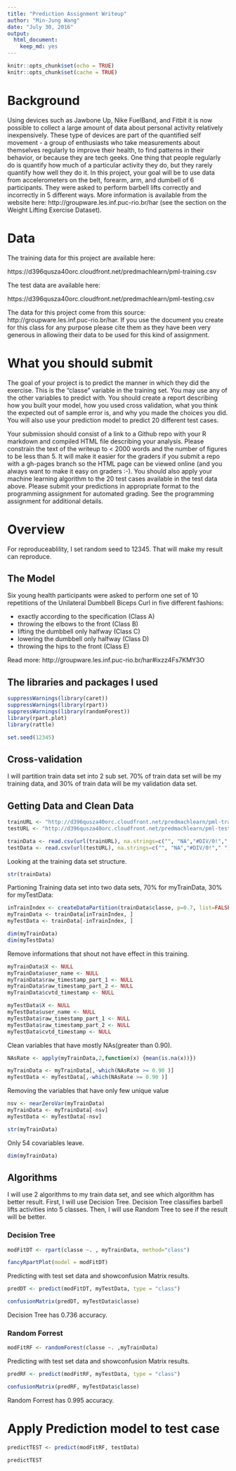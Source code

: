 ```yaml
---
title: "Prediction Assignment Writeup"
author: "Min-Jung Wang"
date: "July 30, 2016"
output: 
  html_document: 
    keep_md: yes
---
```


```r
knitr::opts_chunk$set(echo = TRUE)
knitr::opts_chunk$set(cache = TRUE)
```

# Background

Using devices such as Jawbone Up, Nike FuelBand, and Fitbit it is now possible to collect a large amount of data about personal activity relatively inexpensively. These type of devices are part of the quantified self movement - a group of enthusiasts who take measurements about themselves regularly to improve their health, to find patterns in their behavior, or because they are tech geeks. One thing that people regularly do is quantify how much of a particular activity they do, but they rarely quantify how well they do it. In this project, your goal will be to use data from accelerometers on the belt, forearm, arm, and dumbell of 6 participants. They were asked to perform barbell lifts correctly and incorrectly in 5 different ways. More information is available from the website here: http://groupware.les.inf.puc-rio.br/har (see the section on the Weight Lifting Exercise Dataset).

# Data

The training data for this project are available here:

https://d396qusza40orc.cloudfront.net/predmachlearn/pml-training.csv

The test data are available here:

https://d396qusza40orc.cloudfront.net/predmachlearn/pml-testing.csv

The data for this project come from this source: http://groupware.les.inf.puc-rio.br/har. If you use the document you create for this class for any purpose please cite them as they have been very generous in allowing their data to be used for this kind of assignment.

# What you should submit

The goal of your project is to predict the manner in which they did the exercise. This is the "classe" variable in the training set. You may use any of the other variables to predict with. You should create a report describing how you built your model, how you used cross validation, what you think the expected out of sample error is, and why you made the choices you did. You will also use your prediction model to predict 20 different test cases.

Your submission should consist of a link to a Github repo with your R markdown and compiled HTML file describing your analysis. Please constrain the text of the writeup to < 2000 words and the number of figures to be less than 5. It will make it easier for the graders if you submit a repo with a gh-pages branch so the HTML page can be viewed online (and you always want to make it easy on graders :-). You should also apply your machine learning algorithm to the 20 test cases available in the test data above. Please submit your predictions in appropriate format to the programming assignment for automated grading. See the programming assignment for additional details.

# Overview

For reproduceablility, I set random seed to 12345. That will make my result can reproduce.

## The Model

Six young health participants were asked to perform one set of 10 repetitions of the Unilateral Dumbbell Biceps Curl in five different fashions:

 - exactly according to the specification (Class A) 
 - throwing the elbows to the front (Class B) 
 - lifting the dumbbell only halfway (Class C) 
 - lowering the dumbbell only halfway (Class D) 
 - throwing the hips to the front (Class E)

Read more: http://groupware.les.inf.puc-rio.br/har#ixzz4Fs7KMY3O

## The libraries and packages I used
```r

suppressWarnings(library(caret))
suppressWarnings(library(rpart))
suppressWarnings(library(randomForest))
library(rpart.plot)
library(rattle)

set.seed(12345)

```

## Cross-validation

I will partition train data set into 2 sub set. 70% of train data set will be my training data, and 30% of train data will be my validation data set.

## Getting Data and Clean Data

```r

trainURL <- "http://d396qusza40orc.cloudfront.net/predmachlearn/pml-training.csv"
testURL <- "http://d396qusza40orc.cloudfront.net/predmachlearn/pml-testing.csv"

trainData <- read.csv(url(trainURL), na.strings=c("", "NA","#DIV/0!"," "))
testData <- read.csv(url(testURL), na.strings=c("", "NA","#DIV/0!"," "))


```

Looking at the training data set structure.

```r

str(trainData)

```

Partioning Training data set into two data sets, 70% for myTrainData, 30% for myTestData:

```r

inTrainIndex <- createDataPartition(trainData$classe, p=0.7, list=FALSE)
myTrainData <- trainData[inTrainIndex, ]
myTestData <- trainData[-inTrainIndex, ]

dim(myTrainData)
dim(myTestData)

```

Remove informations that shout not have effect in this training.

```r

myTrainData$X <- NULL
myTrainData$user_name <- NULL
myTrainData$raw_timestamp_part_1 <- NULL
myTrainData$raw_timestamp_part_2 <- NULL
myTrainData$cvtd_timestamp <- NULL

myTestData$X <- NULL
myTestData$user_name <- NULL
myTestData$raw_timestamp_part_1 <- NULL
myTestData$raw_timestamp_part_2 <- NULL
myTestData$cvtd_timestamp <- NULL


```

Clean variables that have mostly NAs(greater than 0.90).

```r

NAsRate <- apply(myTrainData,2,function(x) {mean(is.na(x))})

myTrainData <- myTrainData[,-which(NAsRate >= 0.90 )]
myTestData <- myTestData[,-which(NAsRate >= 0.90 )]


```

Removing the variables that have only few unique value

```r

nsv <- nearZeroVar(myTrainData)
myTrainData <- myTrainData[-nsv]
myTestData <- myTestData[-nsv]

str(myTrainData)

```


Only 54 covariables leave.

```r

dim(myTrainData)

```


## Algorithms

I will use 2 algorithms to my train data set, and see which algorithm has better result. 
First, I will use Decision Tree. Decision Tree classifies barbell lifts activities into 5 classes.
Then, I will use Random Tree to see if the result will be better.

### Decision Tree

```r

modFitDT <- rpart(classe ~. , myTrainData, method="class")

```


```r

fancyRpartPlot(model = modFitDT)

```

Predicting with test set data and showconfusion Matrix results.

```r

predDT <- predict(modFitDT, myTestData, type = "class")

confusionMatrix(predDT, myTestData$classe)


```
Decision Tree has 0.736 accuracy.

### Random Forrest

```r

modFitRF <- randomForest(classe ~. ,myTrainData)

```


Predicting with test set data and showconfusion Matrix results.

```r

predRF <- predict(modFitRF, myTestData, type = "class")

confusionMatrix(predRF, myTestData$classe)

```
Random Forrest has 0.995 accuracy.


# Apply Prediction model to test case

```r

predictTEST <- predict(modFitRF, testData)

predictTEST

```


